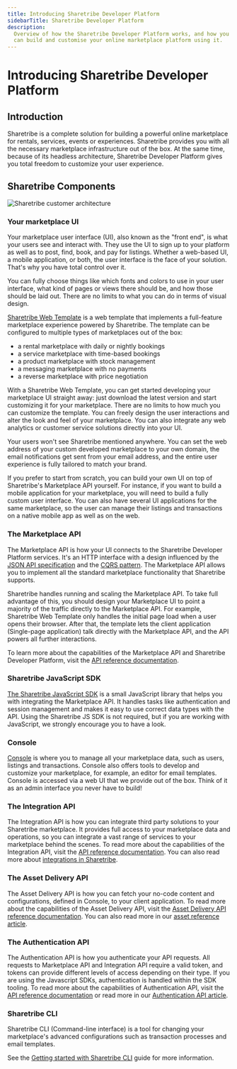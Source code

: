 ```yaml
---
title: Introducing Sharetribe Developer Platform
sidebarTitle: Sharetribe Developer Platform
description:
  Overview of how the Sharetribe Developer Platform works, and how you
  can build and customise your online marketplace platform using it.
---
```


# Introducing Sharetribe Developer Platform

## Introduction

Sharetribe is a complete solution for building a powerful online
marketplace for rentals, services, events or experiences. Sharetribe
provides you with all the necessary marketplace infrastructure out of
the box. At the same time, because of its headless architecture,
Sharetribe Developer Platform gives you total freedom to customize your
user experience.

## Sharetribe Components

![Sharetribe customer architecture](./sharetribe-customer-architecture.png)

### Your marketplace UI

Your marketplace user interface (UI), also known as the "front end", is
what your users see and interact with. They use the UI to sign up to
your platform as well as to post, find, book, and pay for listings.
Whether a web-based UI, a mobile application, or both, the user
interface is the face of your solution. That's why you have total
control over it.

You can fully choose things like which fonts and colors to use in your
user interface, what kind of pages or views there should be, and how
those should be laid out. There are no limits to what you can do in
terms of visual design.

[Sharetribe Web Template](/introduction/getting-started-with-web-template/)
is a web template that implements a full-feature marketplace experience
powered by Sharetribe. The template can be configured to multiple types
of marketplaces out of the box:

- a rental marketplace with daily or nightly bookings
- a service marketplace with time-based bookings
- a product marketplace with stock management
- a messaging marketplace with no payments
- a reverse marketplace with price negotiation

With a Sharetribe Web Template, you can get started developing your
marketplace UI straight away: just download the latest version and start
customizing it for your marketplace. There are no limits to how much you
can customize the template. You can freely design the user interactions
and alter the look and feel of your marketplace. You can also integrate
any web analytics or customer service solutions directly into your UI.

Your users won't see Sharetribe mentioned anywhere. You can set the web
address of your custom developed marketplace to your own domain, the
email notifications get sent from your email address, and the entire
user experience is fully tailored to match your brand.

If you prefer to start from scratch, you can build your own UI on top of
Sharetribe's Marketplace API yourself. For instance, if you want to
build a mobile application for your marketplace, you will need to build
a fully custom user interface. You can also have several UI applications
for the same marketplace, so the user can manage their listings and
transactions on a native mobile app as well as on the web.

### The Marketplace API

The Marketplace API is how your UI connects to the Sharetribe Developer
Platform services. It's an HTTP interface with a design influenced by
the [JSON API specification](https://jsonapi.org/) and the
[CQRS pattern](https://martinfowler.com/bliki/CQRS.html). The
Marketplace API allows you to implement all the standard marketplace
functionality that Sharetribe supports.

Sharetribe handles running and scaling the Marketplace API. To take full
advantage of this, you should design your Marketplace UI to point a
majority of the traffic directly to the Marketplace API. For example,
Sharetribe Web Template only handles the initial page load when a user
opens their browser. After that, the template lets the client
application (Single-page application) talk directly with the Marketplace
API, and the API powers all further interactions.

To learn more about the capabilities of the Marketplace API and
Sharetribe Developer Platform, visit the
[API reference documentation](/concepts/api-sdk/api/).

### Sharetribe JavaScript SDK

[The Sharetribe JavaScript SDK](/concepts/api-sdk/js-sdk/) is a small
JavaScript library that helps you with integrating the Marketplace API.
It handles tasks like authentication and session management and makes it
easy to use correct data types with the API. Using the Sharetribe JS SDK
is not required, but if you are working with JavaScript, we strongly
encourage you to have a look.

### Console

[Console](https://console.sharetribe.com/) is where you to manage all
your marketplace data, such as users, listings and transactions. Console
also offers tools to develop and customize your marketplace, for
example, an editor for email templates. Console is accessed via a web UI
that we provide out of the box. Think of it as an admin interface you
never have to build!

### The Integration API

The Integration API is how you can integrate third party solutions to
your Sharetribe marketplace. It provides full access to your marketplace
data and operations, so you can integrate a vast range of services to
your marketplace behind the scenes. To read more about the capabilities
of the Integration API, visit the
[API reference documentation](/concepts/api-sdk/api/). You can also read
more about
[integrations in Sharetribe](/concepts/integrations/integrations-introduction/).

### The Asset Delivery API

The Asset Delivery API is how you can fetch your no-code content and
configurations, defined in Console, to your client application. To read
more about the capabilities of the Asset Delivery API, visit the
[Asset Delivery API reference documentation](https://www.sharetribe.com/api-reference/asset-delivery-api.html).
You can also read more in our
[asset reference article](/references/assets/).

### The Authentication API

The Authentication API is how you authenticate your API requests. All
requests to Marketplace API and Integration API require a valid token,
and tokens can provide different levels of access depending on their
type. If you are using the Javascript SDKs, authentication is handled
within the SDK tooling. To read more about the capabilities of
Authentication API, visit the
[API reference documentation](https://www.sharetribe.com/api-reference/authentication.html)
or read more in our
[Authentication API article](/concepts/api-sdk/authentication-api/).

### Sharetribe CLI

Sharetribe CLI (Command-line interface) is a tool for changing your
marketplace's advanced configurations such as transaction processes and
email templates.

See the
[Getting started with Sharetribe CLI](/introduction/getting-started-with-sharetribe-cli/)
guide for more information.
